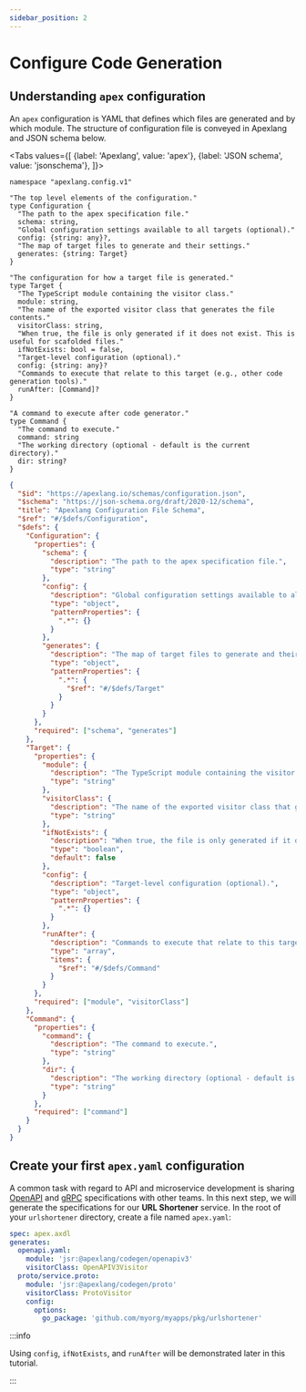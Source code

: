 ```yaml
---
sidebar_position: 2
---
```



# Configure Code Generation

## Understanding `apex` configuration

An `apex` configuration is YAML that defines which files are generated and by which module. The structure of configuration file is conveyed in Apexlang and JSON schema below.

<Tabs
  values={[
    {label: 'Apexlang', value: 'apex'},
    {label: 'JSON schema', value: 'jsonschema'},
  ]}>
  <TabItem value="apex">

```apexlang
namespace "apexlang.config.v1"

"The top level elements of the configuration."
type Configuration {
  "The path to the apex specification file."
  schema: string,
  "Global configuration settings available to all targets (optional)."
  config: {string: any}?,
  "The map of target files to generate and their settings."
  generates: {string: Target}
}

"The configuration for how a target file is generated."
type Target {
  "The TypeScript module containing the visitor class."
  module: string,
  "The name of the exported visitor class that generates the file contents."
  visitorClass: string,
  "When true, the file is only generated if it does not exist. This is useful for scafolded files."
  ifNotExists: bool = false,
  "Target-level configuration (optional)."
  config: {string: any}?
  "Commands to execute that relate to this target (e.g., other code generation tools)."
  runAfter: [Command]?
}

"A command to execute after code generator."
type Command {
  "The command to execute."
  command: string
  "The working directory (optional - default is the current directory)."
  dir: string?
}
```

  </TabItem>
  <TabItem value="jsonschema">

```json
{
  "$id": "https://apexlang.io/schemas/configuration.json",
  "$schema": "https://json-schema.org/draft/2020-12/schema",
  "title": "Apexlang Configuration File Schema",
  "$ref": "#/$defs/Configuration",
  "$defs": {
    "Configuration": {
      "properties": {
        "schema": {
          "description": "The path to the apex specification file.",
          "type": "string"
        },
        "config": {
          "description": "Global configuration settings available to all targets (optional).",
          "type": "object",
          "patternProperties": {
            ".*": {}
          }
        },
        "generates": {
          "description": "The map of target files to generate and their settings.",
          "type": "object",
          "patternProperties": {
            ".*": {
              "$ref": "#/$defs/Target"
            }
          }
        }
      },
      "required": ["schema", "generates"]
    },
    "Target": {
      "properties": {
        "module": {
          "description": "The TypeScript module containing the visitor class.",
          "type": "string"
        },
        "visitorClass": {
          "description": "The name of the exported visitor class that generates the file contents.",
          "type": "string"
        },
        "ifNotExists": {
          "description": "When true, the file is only generated if it does not exist. This is useful for scafolded files.",
          "type": "boolean",
          "default": false
        },
        "config": {
          "description": "Target-level configuration (optional).",
          "type": "object",
          "patternProperties": {
            ".*": {}
          }
        },
        "runAfter": {
          "description": "Commands to execute that relate to this target (e.g., other code generation tools).",
          "type": "array",
          "items": {
            "$ref": "#/$defs/Command"
          }
        }
      },
      "required": ["module", "visitorClass"]
    },
    "Command": {
      "properties": {
        "command": {
          "description": "The command to execute.",
          "type": "string"
        },
        "dir": {
          "description": "The working directory (optional - default is the current directory).",
          "type": "string"
        }
      },
      "required": ["command"]
    }
  }
}
```

  </TabItem>
</Tabs>

## Create your first `apex.yaml` configuration

A common task with regard to API and microservice development is sharing [OpenAPI](https://swagger.io/specification/) and [gRPC](https://grpc.io/docs/what-is-grpc/core-concepts/#service-definition) specifications with other teams. In this next step, we will generate the specifications for our **URL Shortener** service. In the root of your `urlshortener` directory, create a file named `apex.yaml`:

```yaml title="apex.yaml"
spec: apex.axdl
generates:
  openapi.yaml:
    module: 'jsr:@apexlang/codegen/openapiv3'
    visitorClass: OpenAPIV3Visitor
  proto/service.proto:
    module: 'jsr:@apexlang/codegen/proto'
    visitorClass: ProtoVisitor
    config:
      options:
        go_package: 'github.com/myorg/myapps/pkg/urlshortener'
```

:::info

Using `config`, `ifNotExists`, and `runAfter` will be demonstrated later in this tutorial.

:::

